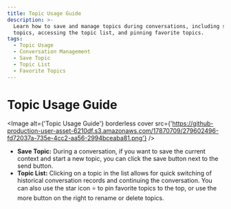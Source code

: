```yaml
---
title: Topic Usage Guide
description: >-
  Learn how to save and manage topics during conversations, including saving
  topics, accessing the topic list, and pinning favorite topics.
tags:
  - Topic Usage
  - Conversation Management
  - Save Topic
  - Topic List
  - Favorite Topics
---
```

# Topic Usage Guide

<Image alt={'Topic Usage Guide'} borderless cover src={'https://github-production-user-asset-6210df.s3.amazonaws.com/17870709/279602496-fd72037a-735e-4cc2-aa56-2994bceaba81.png'} />

- **Save Topic:** During a conversation, if you want to save the current context and start a new topic, you can click the save button next to the send button.
- **Topic List:** Clicking on a topic in the list allows for quick switching of historical conversation records and continuing the conversation. You can also use the star icon <kbd>⭐️</kbd> to pin favorite topics to the top, or use the more button on the right to rename or delete topics.
